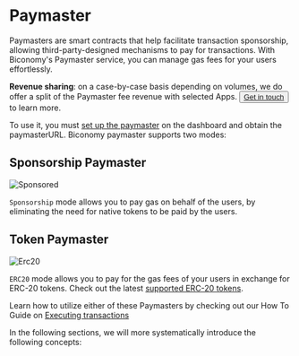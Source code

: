 # Paymaster

Paymasters are smart contracts that help facilitate transaction sponsorship, allowing third-party-designed mechanisms to pay for transactions.
With Biconomy's Paymaster service, you can manage gas fees for your users effortlessly.

**Revenue sharing**: on a case-by-case basis depending on volumes, we do offer a split of the Paymaster fee revenue with selected Apps. 
<button className="my-button" > <a href="https://www.biconomy.io/book-a-demo" target="_blank" rel="noopener noreferrer">Get in touch</a> </button> to learn more.

To use it, you must [set up the paymaster](/dashboard/paymaster) on the dashboard and obtain the paymasterURL. Biconomy paymaster supports two modes:

## Sponsorship Paymaster

![Sponsored](/overview/sponsored.png)

`Sponsorship` mode allows you to pay gas on behalf of the users, by eliminating the need for native tokens to be paid by the users. 

## Token Paymaster

![Erc20](/overview/erc20gas.png)

`ERC20` mode allows you to pay for the gas fees of your users in exchange for ERC-20 tokens. Check out the latest [supported ERC-20 tokens](/supportedNetworks).

Learn how to utilize either of these Paymasters by checking out our How To Guide on [Executing transactions](/tutorials)

In the following sections, we will more systematically introduce the following concepts:

